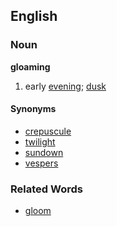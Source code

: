 == English ==
=== Noun ===
'''gloaming'''
# early [[evening]]; [[dusk]]

==== Synonyms ====
*[[crepuscule]]
*[[twilight]]
*[[sundown]]
*[[vespers]]

=== Related Words ===
*[[gloom]]
